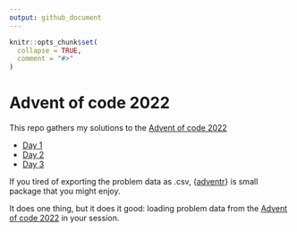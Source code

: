 ```yaml
---
output: github_document
---
```


<!-- README.md is generated from README.Rmd. Please edit that file -->

```r
knitr::opts_chunk$set(
  collapse = TRUE,
  comment = "#>"
)
```


# Advent of code 2022

This repo gathers my solutions to the [Advent of code 2022](https://adventofcode.com/)

  + [Day 1](https://github.com/benjaminguinaudeau/advent_of_code_2022/blob/main/day_1.md)
  + [Day 2](https://github.com/benjaminguinaudeau/advent_of_code_2022/blob/main/day_2.md)
  + [Day 3](https://github.com/benjaminguinaudeau/advent_of_code_2022/blob/main/day_3.md)
  
If you tired of exporting the problem data as .csv, {[adventr](https://github.com/benjaminguinaudeau/adventr)} is small package that you might enjoy. 

It does one thing, but it does it good: loading problem data from the [Advent of code 2022](https://adventofcode.com/) in your session. 
